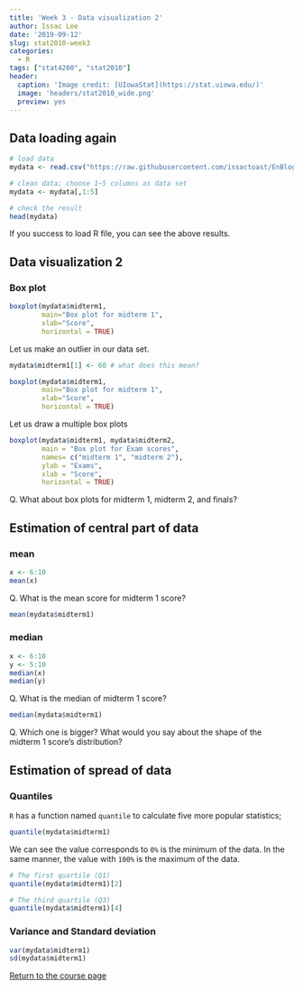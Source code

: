 ```yaml
---
title: 'Week 3 - Data visualization 2'
author: Issac Lee
date: '2019-09-12'
slug: stat2010-week3
categories:
  - R
tags: ["stat4200", "stat2010"]
header:
  caption: 'Image credit: [UIowaStat](https://stat.uiowa.edu/)'
  image: 'headers/stat2010_wide.png'
  preview: yes
---
```


## Data loading again

```r
# load data
mydata <- read.csv("https://raw.githubusercontent.com/issactoast/EnBlog/master/static/files/stat2010/examscore.csv", header = TRUE)

# clean data; choose 1~5 columns as data set
mydata <- mydata[,1:5]

# check the result
head(mydata)
```

If you success to load R file, you can see the above results.

## Data visualization 2

### Box plot

```r
boxplot(mydata$midterm1,
        main="Box plot for midterm 1",
        xlab="Score",
        horizontal = TRUE)
```

Let us make an outlier in our data set.

```r
mydata$midterm1[1] <- 60 # what does this mean?

boxplot(mydata$midterm1,
        main="Box plot for midterm 1",
        xlab="Score",
        horizontal = TRUE)
```

Let us draw a multiple box plots

```r
boxplot(mydata$midterm1, mydata$midterm2,
        main = "Box plot for Exam scores",
        names= c("midterm 1", "midterm 2"),
        ylab = "Exams",
        xlab = "Score",
        horizontal = TRUE)
```

Q. What about box plots for midterm 1, midterm 2, and finals?

## Estimation of central part of data

### mean

```r
x <- 6:10
mean(x)
```

Q. What is the mean score for midterm 1 score?

```r
mean(mydata$midterm1)
```

### median

```r
x <- 6:10
y <- 5:10
median(x)
median(y)
```

Q. What is the median of midterm 1 score?

```r
median(mydata$midterm1)
```

Q. Which one is bigger? What would you say about the shape of the midterm 1 score's distribution?


## Estimation of spread of data

### Quantiles

`R` has a function named `quantile` to calculate five more popular statistics;

```r
quantile(mydata$midterm1)
```

We can see the value corresponds to `0%` is the minimum of the data. In the same manner, the value with `100%` is the maximum of the data.

```r
# The first quartile (Q1)
quantile(mydata$midterm1)[2]

# The third quartile (Q3)
quantile(mydata$midterm1)[4]
```

### Variance and Standard deviation

```r
var(mydata$midterm1)
sd(mydata$midterm1)
```


<a href="https://theissaclee.com/post/stat2010/" target="_self">Return to the course page</a>

